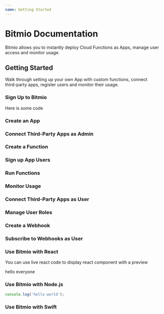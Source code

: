 ```yaml
---
name: Getting Started
---
```



# Bitmio Documentation

Bitmio allows you to instantly deploy Cloud Functions as Apps, manage user access and monitor usage.

## Getting Started

Walk through setting up your own App with custom functions, connect third-party apps, register users and monitor their usage.

### Sign Up to Bitmio

Here is some code

### Create an App

### Connect Third-Party Apps as Admin

### Create a Function

### Sign up App Users

### Run Functions

### Monitor Usage

### Connect Third-Party Apps as User

### Manage User Roles

### Create a Webhook

### Subscribe to Webhooks as User

### Use Bitmio with React

You can use live react code to display react component with a preview

<Playground>
    <div style={{ width: 100, height: 100, background: 'lightblue' }}>
        hello everyone
    </div>
</Playground>


### Use Bitmio with Node.js

```js
console.log('hello world');
```

### Use Bitmio with Swift
